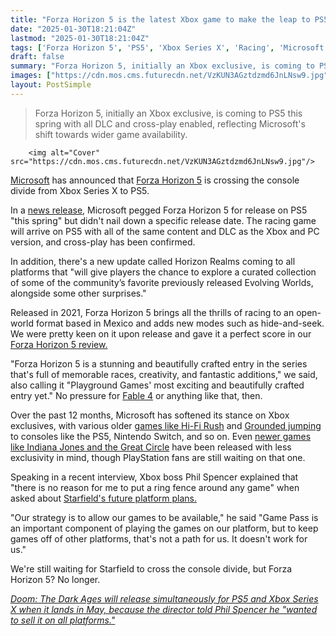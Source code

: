 ```yaml
---
title: "Forza Horizon 5 is the latest Xbox game to make the leap to PS5, and it's launching this spring with all of the same content and DLC"
date: "2025-01-30T18:21:04Z"
lastmod: "2025-01-30T18:21:04Z"
tags: ['Forza Horizon 5', 'PS5', 'Xbox Series X', 'Racing', 'Microsoft', 'Cross-play']
draft: false
summary: "Forza Horizon 5, initially an Xbox exclusive, is coming to PS5 this spring with all DLC and cross-play enabled, reflecting Microsoft's shift towards wider game availability."
images: ["https://cdn.mos.cms.futurecdn.net/VzKUN3AGztdzmd6JnLNsw9.jpg"]
layout: PostSimple
---
```

> Forza Horizon 5, initially an Xbox exclusive, is coming to PS5 this spring with all DLC and cross-play enabled, reflecting Microsoft's shift towards wider game availability.


        <img alt="Cover" src="https://cdn.mos.cms.futurecdn.net/VzKUN3AGztdzmd6JnLNsw9.jpg"/>
        
[Microsoft](https://www.gamesradar.com/tag/microsoft/) has announced that [Forza Horizon 5](https://www.gamesradar.com/forza-horizon-5-guide-hub/) is crossing the console divide from Xbox Series X to PS5.

In a [news release](https://forza.net/news/forza-horizon-5-comes-to-ps5), Microsoft pegged Forza Horizon 5 for release on PS5 "this spring" but didn't nail down a specific release date. The racing game will arrive on PS5 with all of the same content and DLC as the Xbox and PC version, and cross-play has been confirmed.

In addition, there's a new update called Horizon Realms coming to all platforms that "will give players the chance to explore a curated collection of some of the community’s favorite previously released Evolving Worlds, alongside some other surprises."

Released in 2021, Forza Horizon 5 brings all the thrills of racing to an open-world format based in Mexico and adds new modes such as hide-and-seek. We were pretty keen on it upon release and gave it a perfect score in our [Forza Horizon 5 review.](https://www.gamesradar.com/forza-horizon-5-review/)

"Forza Horizon 5 is a stunning and beautifully crafted entry in the series that's full of memorable races, creativity, and fantastic additions," we said, also calling it "Playground Games' most exciting and beautifully crafted entry yet." No pressure for [Fable 4](https://www.gamesradar.com/fable-4-release-date-news-rumours/) or anything like that, then.

Over the past 12 months, Microsoft has softened its stance on Xbox exclusives, with various older [games like Hi-Fi Rush](https://www.gamesradar.com/hi-fi-rush-is-the-first-xbox-exclusive-to-cross-the-divide-to-ps5/) and [Grounded jumping](https://www.gamesradar.com/nintendo-confirms-2-of-the-4-xbox-games-going-multiplatform-grounded-and-pentiment-are-coming-to-switch-and-soon/) to consoles like the PS5, Nintendo Switch, and so on. Even [newer games like Indiana Jones and the Great Circle](https://www.gamesradar.com/games/action/phil-spencer-never-said-indiana-jones-wouldnt-come-to-ps5-he-said-it-wouldnt-be-1-of-the-first-4-xbox-exclusives-to-do-so-like-grounded-and-hi-fi-rush/) have been released with less exclusivity in mind, though PlayStation fans are still waiting on that one.

Speaking in a recent interview, Xbox boss Phil Spencer explained that "there is no reason for me to put a ring fence around any game" when asked about [Starfield's future platform plans.](https://www.gamesradar.com/games/rpg/phil-spencer-isnt-ruling-out-xbox-exclusives-like-starfield-making-the-jump-to-other-platforms-there-is-no-reason-for-me-to-put-a-ring-fence-around-any-game/)

"Our strategy is to allow our games to be available," he said "Game Pass is an important component of playing the games on our platform, but to keep games off of other platforms, that's not a path for us. It doesn't work for us."

We're still waiting for Starfield to cross the console divide, but Forza Horizon 5? No longer.

[<em>Doom: The Dark Ages will release simultaneously for PS5 and Xbox Series X when it lands in May, because the director told Phil Spencer he "wanted to sell it on all platforms."</em>](https://www.gamesradar.com/games/fps/doom-the-dark-ages-release-date/)
        